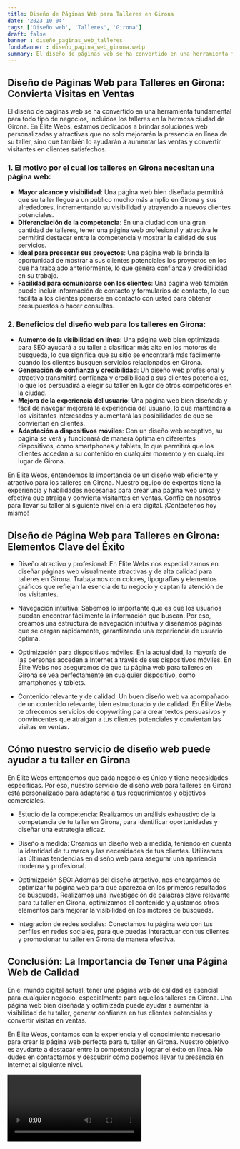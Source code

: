 ```yaml
---
title: Diseño de Páginas Web para Talleres en Girona
date: '2023-10-04'
tags: ['Diseño web', 'Talleres', 'Girona']
draft: false
banner : diseño_paginas_web_talleres
fondoBanner : diseño_pagina_web_girona.webp
summary: El diseño de páginas web se ha convertido en una herramienta fundamental para todo tipo de negocios, incluidos los talleres en la hermosa ciudad de Girona. En Élite Webs, estamos dedicados a brindar soluciones web personalizadas y atractivas que no solo mejorarán la presencia en línea de su taller, sino que también lo ayudarán a aumentar las ventas y convertir visitantes en clientes satisfechos.
---
```


## Diseño de Páginas Web para Talleres en Girona: Convierta Visitas en Ventas

El diseño de páginas web se ha convertido en una herramienta fundamental para todo tipo de negocios, incluidos los talleres en la hermosa ciudad de Girona. En Élite Webs, estamos dedicados a brindar soluciones web personalizadas y atractivas que no solo mejorarán la presencia en línea de su taller, sino que también lo ayudarán a aumentar las ventas y convertir visitantes en clientes satisfechos.

### 1. El motivo por el cual los talleres en Girona necesitan una página web:

- **Mayor alcance y visibilidad**: Una página web bien diseñada permitirá que su taller llegue a un público mucho más amplio en Girona y sus alrededores, incrementando su visibilidad y atrayendo a nuevos clientes potenciales.
- **Diferenciación de la competencia**: En una ciudad con una gran cantidad de talleres, tener una página web profesional y atractiva le permitirá destacar entre la competencia y mostrar la calidad de sus servicios.
- **Ideal para presentar sus proyectos**: Una página web le brinda la oportunidad de mostrar a sus clientes potenciales los proyectos en los que ha trabajado anteriormente, lo que genera confianza y credibilidad en su trabajo.
- **Facilidad para comunicarse con los clientes**: Una página web también puede incluir información de contacto y formularios de contacto, lo que facilita a los clientes ponerse en contacto con usted para obtener presupuestos o hacer consultas.

### 2. Beneficios del diseño web para los talleres en Girona:

- **Aumento de la visibilidad en línea**: Una página web bien optimizada para SEO ayudará a su taller a clasificar más alto en los motores de búsqueda, lo que significa que su sitio se encontrará más fácilmente cuando los clientes busquen servicios relacionados en Girona.
- **Generación de confianza y credibilidad**: Un diseño web profesional y atractivo transmitirá confianza y credibilidad a sus clientes potenciales, lo que los persuadirá a elegir su taller en lugar de otros competidores en la ciudad.
- **Mejora de la experiencia del usuario**: Una página web bien diseñada y fácil de navegar mejorará la experiencia del usuario, lo que mantendrá a los visitantes interesados ​​y aumentará las posibilidades de que se conviertan en clientes.
- **Adaptación a dispositivos móviles**: Con un diseño web receptivo, su página se verá y funcionará de manera óptima en diferentes dispositivos, como smartphones y tablets, lo que permitirá que los clientes accedan a su contenido en cualquier momento y en cualquier lugar de Girona.

En Élite Webs, entendemos la importancia de un diseño web eficiente y atractivo para los talleres en Girona. Nuestro equipo de expertos tiene la experiencia y habilidades necesarias para crear una página web única y efectiva que atraiga y convierta visitantes en ventas. Confíe en nosotros para llevar su taller al siguiente nivel en la era digital. ¡Contáctenos hoy mismo!

<GifSeo />

<Cta />

## Diseño de Página Web para Talleres en Girona: Elementos Clave del Éxito

- Diseño atractivo y profesional: En Élite Webs nos especializamos en diseñar páginas web visualmente atractivas y de alta calidad para talleres en Girona. Trabajamos con colores, tipografías y elementos gráficos que reflejan la esencia de tu negocio y captan la atención de los visitantes.

- Navegación intuitiva: Sabemos lo importante que es que los usuarios puedan encontrar fácilmente la información que buscan. Por eso, creamos una estructura de navegación intuitiva y diseñamos páginas que se cargan rápidamente, garantizando una experiencia de usuario óptima.

- Optimización para dispositivos móviles: En la actualidad, la mayoría de las personas acceden a Internet a través de sus dispositivos móviles. En Élite Webs nos aseguramos de que tu página web para talleres en Girona se vea perfectamente en cualquier dispositivo, como smartphones y tablets.

- Contenido relevante y de calidad: Un buen diseño web va acompañado de un contenido relevante, bien estructurado y de calidad. En Élite Webs te ofrecemos servicios de copywriting para crear textos persuasivos y convincentes que atraigan a tus clientes potenciales y conviertan las visitas en ventas.

## Cómo nuestro servicio de diseño web puede ayudar a tu taller en Girona

En Élite Webs entendemos que cada negocio es único y tiene necesidades específicas. Por eso, nuestro servicio de diseño web para talleres en Girona está personalizado para adaptarse a tus requerimientos y objetivos comerciales.

- Estudio de la competencia: Realizamos un análisis exhaustivo de la competencia de tu taller en Girona, para identificar oportunidades y diseñar una estrategia eficaz.

- Diseño a medida: Creamos un diseño web a medida, teniendo en cuenta la identidad de tu marca y las necesidades de tus clientes. Utilizamos las últimas tendencias en diseño web para asegurar una apariencia moderna y profesional.

- Optimización SEO: Además del diseño atractivo, nos encargamos de optimizar tu página web para que aparezca en los primeros resultados de búsqueda. Realizamos una investigación de palabras clave relevante para tu taller en Girona, optimizamos el contenido y ajustamos otros elementos para mejorar la visibilidad en los motores de búsqueda.

- Integración de redes sociales: Conectamos tu página web con tus perfiles en redes sociales, para que puedas interactuar con tus clientes y promocionar tu taller en Girona de manera efectiva.

## Conclusión: La Importancia de Tener una Página Web de Calidad

En el mundo digital actual, tener una página web de calidad es esencial para cualquier negocio, especialmente para aquellos talleres en Girona. Una página web bien diseñada y optimizada puede ayudar a aumentar la visibilidad de tu taller, generar confianza en tus clientes potenciales y convertir visitas en ventas.

En Élite Webs, contamos con la experiencia y el conocimiento necesario para crear la página web perfecta para tu taller en Girona. Nuestro objetivo es ayudarte a destacar entre la competencia y lograr el éxito en línea. No dudes en contactarnos y descubrir cómo podemos llevar tu presencia en Internet al siguiente nivel.

<Video />

<CtaBot job='Talleres' city='Girona'/>

<Gmaps query='Girona+españa+maps' />